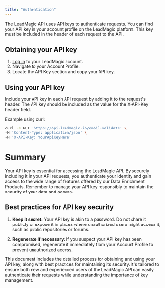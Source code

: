 ```yaml
---
title: "Authentication"
---
```


The LeadMagic API uses API keys to authenticate requests. You can find your API key in your account profile on the LeadMagic platform. This key must be included in the header of each request to the API.

## Obtaining your API key

1. [Log in](https://accounts.leadmagic.io/sign-in) to your LeadMagic account.
2. Navigate to your Account Profile.
3. Locate the API Key section and copy your API key.

## Using your API key

Include your API key in each API request by adding it to the request's header. The API key should be included as the value for the X-API-Key header field.

Example using curl:

```bash
curl -X GET 'https://api.leadmagic.io/email-validate' \
-H 'Content-Type: application/json' \
-H 'X-API-Key: YourApiKeyHere'
```

# Summary

Your API key is essential for accessing the LeadMagic API. By securely including it in your API requests, you authenticate your identity and gain access to the wide range of features offered by our Data Enrichment Products. Remember to manage your API key responsibly to maintain the security of your data and access.

## Best practices for API key security

1. **Keep it secret:** Your API key is akin to a password. Do not share it publicly or expose it in places where unauthorized users might access it, such as public repositories or forums.

2. **Regenerate if necessary:** If you suspect your API key has been compromised, regenerate it immediately from your Account Profile to prevent unauthorized access.

This document includes the detailed process for obtaining and using your API key, along with best practices for maintaining its security. It's tailored to ensure both new and experienced users of the LeadMagic API can easily authenticate their requests while understanding the importance of key management.
